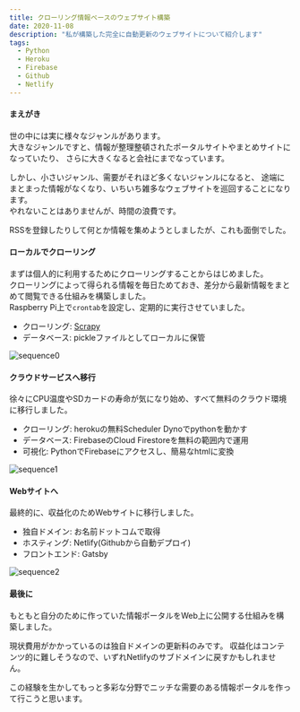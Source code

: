 ```yaml
---
title: クローリング情報ベースのウェブサイト構築
date: 2020-11-08
description: "私が構築した完全に自動更新のウェブサイトについて紹介します"
tags:
  - Python
  - Heroku
  - Firebase
  - Github
  - Netlify
---
```




#### まえがき
世の中には実に様々なジャンルがあります。  
大きなジャンルですと、情報が整理整頓されたポータルサイトやまとめサイトになっていたり、
さらに大きくなると会社にまでなっています。

しかし、小さいジャンル、需要がそれほど多くないジャンルになると、
途端にまとまった情報がなくなり、いちいち雑多なウェブサイトを巡回することになります。  
やれないことはありませんが、時間の浪費です。

RSSを登録したりして何とか情報を集めようとしましたが、これも面倒でした。

#### ローカルでクローリング

まずは個人的に利用するためにクローリングすることからはじめました。  
クローリングによって得られる情報を毎日ためておき、差分から最新情報をまとめて閲覧できる仕組みを構築しました。  
Raspberry Pi上で`crontab`を設定し、定期的に実行させていました。

- クローリング: [Scrapy](https://doc.scrapy.org/en/latest/index.html)
- データベース: pickleファイルとしてローカルに保管

![sequence0](drawio0.png)


#### クラウドサービスへ移行
徐々にCPU温度やSDカードの寿命が気になり始め、すべて無料のクラウド環境に移行しました。

- クローリング: herokuの無料Scheduler Dynoでpythonを動かす
- データベース: FirebaseのCloud Firestoreを無料の範囲内で運用
- 可視化: PythonでFirebaseにアクセスし、簡易なhtmlに変換

![sequence1](drawio1.png)

#### Webサイトへ
最終的に、収益化のためWebサイトに移行しました。  
- 独自ドメイン: お名前ドットコムで取得
- ホスティング: Netlify(Githubから自動デプロイ)
- フロントエンド: Gatsby

![sequence2](drawio2.png)

#### 最後に
もともと自分のために作っていた情報ポータルをWeb上に公開する仕組みを構築しました。

現状費用がかかっているのは独自ドメインの更新料のみです。
収益化はコンテンツ的に難しそうなので、いずれNetlifyのサブドメインに戻すかもしれません。

この経験を生かしてもっと多彩な分野でニッチな需要のある情報ポータルを作って行こうと思います。
